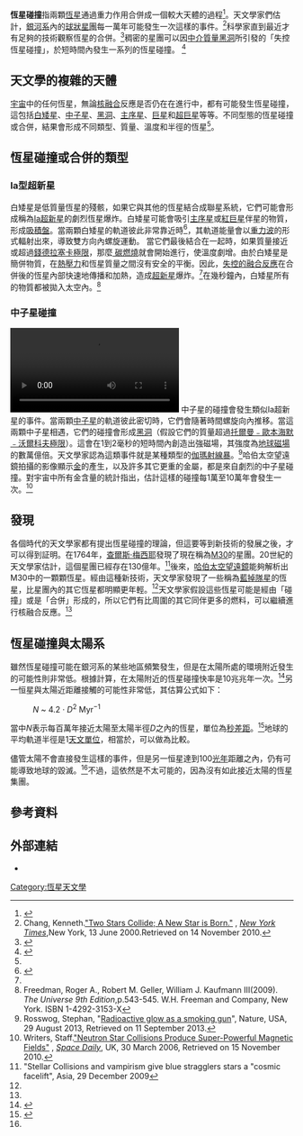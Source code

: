 '''恆星碰撞'''指兩顆[[恆星|恆星]]通過重力作用合併成一個較大天體的過程<ref>{{citation |title=Supernovae and stellar collisions |author=Fred Lawrence Whipple |year=1939}}</ref>。天文學家們估計，[[銀河系|銀河系]]內的[[球狀星團|球狀星團]]每一萬年可能發生一次這樣的事件。<ref name= CHAN>Chang, Kenneth.[http://partners.nytimes.com/library/national/science/061300sci-stars-collisions.html "Two Stars Collide; A New Star is Born."] {{Wayback|url=http://partners.nytimes.com/library/national/science/061300sci-stars-collisions.html |date=20170524231012 }}, ''[[New_York_Times|New York Times]]'',New York, 13 June 2000.Retrieved on 14 November 2010.</ref>科學家直到最近才有足夠的技術觀察恆星的合併。<ref name = "Tylenda">{{cite journal | last = Tylenda | first = R. | coauthors = Hajduk, M.; Kamiński, T. ''et al.'' | title = V1309 Scorpii: merger of a contact binary | journal = [[Astronomy_and_Astrophysics|Astronomy and Astrophysics]] | volume = 528 | issue = April 2011 | pages = A114 | date = 2011-03-11 | language =  | url = http://www.aanda.org/index.php?option=com_article&access=doi&doi=10.1051/0004-6361/201016221&Itemid=129 | doi = 10.1051/0004-6361/201016221 | accessdate = 2012-09-26 | bibcode = 2011A&A...528A.114T | arxiv = 1012.0163 | archive-date = 2019-12-15 | archive-url = https://web.archive.org/web/20191215042236/http://www.aanda.org/index.php?option=com_article&access=doi&doi=10.1051%2F0004-6361%2F201016221&Itemid=129 | dead-url = no }}</ref>稠密的星團可以因[[中介質量黑洞|中介質量黑洞]]所引發的「失控恆星碰撞」，於短時間內發生一系列的恆星碰撞。
<ref>{{cite news
 | url=http://www.skyandtelescope.com/news/A-Black-Hole-in-Orion-171183711.html
 | title=A Black Hole in Orion?
 | work=[[Sky_&_Telescope|Sky & Telescope]]
 | author=
 | date=2012-09-26
 | accessdate=2012-10-06
 | archive-url=https://web.archive.org/web/20121008163431/http://www.skyandtelescope.com/news/A-Black-Hole-in-Orion-171183711.html
 | archive-date=2012-10-08
 | dead-url=yes
 }}</ref>

== 天文學的複雜的天體 ==
[[宇宙|宇宙]]中的任何恆星，無論[[核融合|核融合]]反應是否仍在在進行中，都有可能發生恆星碰撞，這包括[[白矮星|白矮星]]、[[中子星|中子星]]、[[黑洞|黑洞]]、[[主序星|主序星]]、[[巨星|巨星]]和[[超巨星|超巨星]]等等。不同型態的恆星碰撞或合併，結果會形成不同類型、質量、溫度和半徑的恆星<ref name= CHAN/>。

== 恆星碰撞或合併的類型 ==
=== Ia型超新星 ===
白矮星是低質量恆星的殘骸，如果它與其他的恆星結合成聯星系統，它們可能會形成稱為[[Ia超新星|Ia超新星]]的劇烈恆星爆炸。白矮星可能會吸引[[主序星|主序星]]或[[紅巨星|紅巨星]]伴星的物質，形成[[吸積盤|吸積盤]]。當兩顆白矮星的軌道彼此非常靠近時<ref name = "González Hernández">{{cite journal
 | last = González Hernández | first = J. I.
 | coauthors = Ruiz-Lapuente, P.; Tabernero, H. M.; Montes, D.; Canal, R.; Méndez, J.; Bedin, L. R.
 | title = No surviving evolved companions of the progenitor of SN 1006
 | journal = [[Nature_(journal)|Nature]]
 | volume = 489 | issue = 7417| pages = 533–536 | date = 2012-09-26
 | url = http://www.nature.com/nature/journal/v489/n7417/full/nature11447.html
 | doi = 10.1038/nature11447 | accessdate = 2012-09-26|arxiv = 1210.1948 |bibcode = 2012Natur.489..533G }}</ref>，其軌道能量會以[[重力波|重力波]]的形式輻射出來，導致雙方向內螺旋運動。 當它們最後結合在一起時，如果質量接近或超過[[錢德拉塞卡極限|錢德拉塞卡極限]]，那麼[[碳聚變|
碳燃燒]]就會開始進行，使溫度劇增。由於白矮星是簡併物質，在[[動力學|熱壓力]]和恆星質量之間沒有安全的平衡。因此，[[熱失控|失控的融合反應]]在合併後的恆星內部快速地傳播和加熱，造成[[超新星|超新星]]爆炸。<ref name = "González Hernández"/>在幾秒鐘內，白矮星所有的物質都被拋入太空內。<ref name=TXT>Freedman, Roger A., Robert M. Geller, William J. Kaufmann III(2009). ''The Universe 9th Edition'',p.543-545. W.H. Freeman and Company, New York. ISBN 1-4292-3153-X</ref>

=== 中子星碰撞 ===
[[File:Crash_and_Burst.ogv|thumb]]
{{main|中子星碰撞}}
中子星的碰撞會發生類似Ia超新星的事件。當兩顆[[中子星|中子星]]的軌道彼此密切時，它們會隨著時間螺旋向內推移。當這兩顆中子星相遇，它們的碰撞會形成[[黑洞|黑洞]]（假設它們的質量超過[[歐本海默極限|托爾曼﹣歐本海默﹣沃爾科夫極限]]）。這會在1到2毫秒的短時間內創造出強磁場，其強度為[[地球磁場|地球磁場]]的數萬億倍。天文學家認為這類事件就是某種類型的[[伽瑪射線暴|伽瑪射線暴]]。<ref>Rosswog, Stephan, "[[Radioactive_glow_as_a_smoking_gun|Radioactive glow as a smoking gun]]", Nature, USA, 29 August 2013, Retrieved on 11 September 2013.</ref>哈伯太空望遠鏡拍攝的影像顯示[[金|金]]的產生，以及許多其它更重的金屬，都是來自劇烈的中子星碰撞。對宇宙中所有金含量的統計指出，估計這樣的碰撞每1萬至10萬年會發生一次。<ref>Writers, Staff.[http://www.spacedaily.com/reports/Neutron_Star_Collisions_Produce_Super_Powerful_Magnetic_Fields.html "Neutron Star Collisions Produce Super-Powerful Magnetic Fields"] {{Wayback|url=http://www.spacedaily.com/reports/Neutron_Star_Collisions_Produce_Super_Powerful_Magnetic_Fields.html |date=20210211043557 }}, ''[[Space_Daily|Space Daily]]'', UK, 30 March 2006, Retrieved on 15 November 2010.</ref>

== 發現 ==
各個時代的天文學家都有提出恆星碰撞的理論，但這要等到新技術的發展之後，才可以得到証明。在1764年，[[查爾斯·梅西耶|查爾斯·梅西耶]]發現了現在稱為[[M30|M30]]的星團。20世紀的天文學家估計，這個星團已經存在130億年。<ref name= VAMP>"Stellar Collisions and vampirism give blue stragglers stars a "cosmic facelift", Asia, 29 December 2009</ref>後來，[[哈伯太空望遠鏡|哈伯太空望遠鏡]]能夠解析出M30中的一顆顆恆星。經由這種新技術，天文學家發現了一些稱為[[藍掉隊星|藍掉隊星]]的恆星，比星團內的其它恆星都明顯更年輕。<ref name=VAMP/>天文學家假設這些恆星可能是經由「碰撞」或是「合併」形成的，所以它們有比周圍的其它同伴更多的燃料，可以繼續進行核融合反應。<ref name=VAMP/>

== 恆星碰撞與太陽系 ==
雖然恆星碰撞可能在銀河系的某些地區頻繁發生，但是在太陽所處的環境附近發生的可能性則非常低。根據計算，在太陽附近的恆星碰撞快率是10兆兆年一次。<ref name=DAB>{{cite web |url=http://www.space.com/scienceastronomy/stellar_collisions_000601.html |title=存档副本 |accessdate=2014-01-15 |archive-date=2004-04-19 |archive-url=https://web.archive.org/web/20040419035725/http://www.space.com/scienceastronomy/stellar_collisions_000601.html |dead-url=no }}</ref>另一恒星與太陽近距離接觸的可能性非常低，其估算公式如下：
:''N'' ~ 4.2 · ''D''<sup>2</sup> Myr<sup>−1</sup>
當中''N''表示每百萬年接近太陽至太陽半徑''D''之內的恆星，單位為[[秒差距|秒差距]]。<ref>{{citation
 | contribution=Perturbation of the Oort Cloud by Close Stellar Approaches | display-authors=1 | date=August 24, 1998 | last1=Garcia-Sanchez | first1=J. | last2=Weissman | first2=P. R. | last3=Preston | first3=R. A. | last4=Jones | first4=D. L. | last5=Lestrade | first5=J. F. | last6=Latham | first6=D. W. | last7=Stefanik | first7=R. P. | title=Asteroid and Comet Dynamics | location=Tatrauska Lomnica, Slovak Republic | id={{hdl|2014/19368}} | accessdate=2011-09-29 }}</ref>地球的平均軌道半徑是1[[天文單位|天文單位]]，相當於{{nowrap|4.82 × 10<sup>−6</sup>秒差距}}，可以做為比較。

儘管太陽不會直接發生這樣的事件，但是另一恒星達到100[[光年|光年]]距離之內，仍有可能導致地球的毀滅。<ref name=DAB/>不過，這依然是不太可能的，因為沒有如此接近太陽的恆星集團。

== 參考資料 ==
{{Reflist}}

== 外部連結 ==
*{{cite web| url=http://members.aei.mpg.de/amaro-seoane/stellar-collisions/| title=Pau Amaro Seoane MODEST working group 4 "Stellar Collisions"| accessdate=2013-05-30}}{{Dead link|date=2018年9月 |bot=InternetArchiveBot |fix-attempted=yes }}

[[Category:恆星天文學|Category:恆星天文學]]